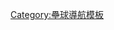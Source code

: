 {{Navbox
| name  = 國際壘球
| title = 國際[[壘球]]
| bodyclass = hlist
| state = {{{state|autocollapse}}}|

| image = <!-- 檔案不存在 [[File:Members_ISF.png|center|200px]] ，可從英文維基百科取得 -->

| above =
* [[世界棒壘球聯盟]] (前管理機構: [[國際壘球總會]])

| group1 = 男子世界賽事
| list1  =
* [[世界盃男子壘球賽|世界杯]]
* [[U-18世界盃壘球賽|U18世界杯]]

| group2 = 女子世界賽事
| list2  =
* [[世界盃女子壘球賽|世界杯]]
* [[U-18世界盃女子壘球賽|U18世界杯]]
* [[世界大學壘球錦標賽|世界大學錦標賽]]

| group3 = 其它世界賽事
| list3  =
* [[世界運動會壘球比賽|世界運動會]]
* [[夏季世界大學運動會壘球比賽|夏季世大運]]

| group4 = 停辦賽事
| list4  =
* [[夏季奧林匹克運動會壘球比賽|奧運]]

| group5 = 非洲
| group5style = border-right: #61DE76 5px solid;
| list5  =
* [[非洲棒球壘球協會]]

| group6 = 美洲
| group6style = border-right: #EDA93C 5px solid;
| list6  =
;{{nobold|[[泛美壘球聯盟]]}}
: [[泛美運動會壘球比賽|泛美運動會]]

| group7 = 亞洲
| group7style = border-right: #F06083 5px solid;
| list7  =
;{{nobold|[[亞洲壘球聯合會]]}}
: [[亞洲運動會壘球比賽|亞洲運動會]]
: [[亞洲男子壘球錦標賽|男子]]
| group8 = 歐洲
| group8style = border-right: #6085EF 5px solid;
| list8  =
;{{nobold|[[歐洲壘球總會]]}}
: [[ESF女子錦標賽|女子A級]]
: [[ESF女子B級錦標賽|女子B級]]
: [[ESF男子錦標賽|男子]]
: [[ESF青年女子錦標賽|青年女子]]
: [[ESF青年男子錦標賽|青年男子]]
: [[ESF_coed_national_championships | Co-Ed]]
: [[毆洲女子盃錦標賽|EC, women (俱樂部)]]
: [[毆洲女子盃冠軍錦標賽|CWC, women (俱樂部)]]
: [[ESF男子EC俱樂部錦標賽|EC, men (俱樂部)]]
: [[ESF男子CWC俱樂部錦標賽|CWC, men (俱樂部)]]
: [[ESF_coed_club_championships| Co-Ed (俱樂部)]]      

| group9 = 大洋洲
| group9style = border-right:#F4F223 5px solid;
| list9  =
* [[大洋洲壘球總會]]

}}<noinclude>
{{collapsible option}}
[[Category:壘球導航模板]]
</noinclude>